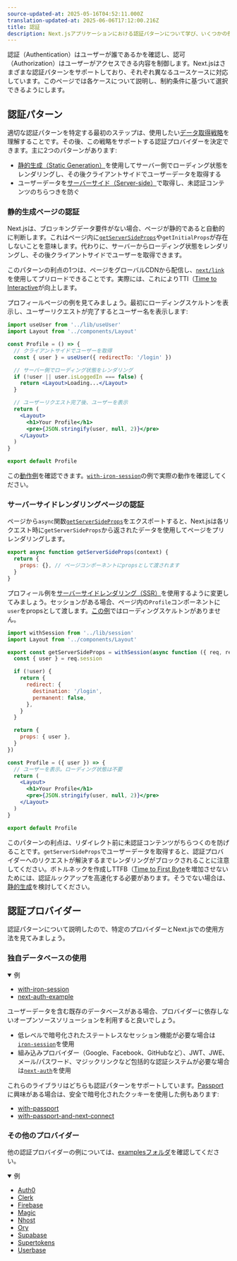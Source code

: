 ```yaml
---
source-updated-at: 2025-05-16T04:52:11.000Z
translation-updated-at: 2025-06-06T17:12:00.216Z
title: 認証
description: Next.jsアプリケーションにおける認証パターンについて学び、いくつかの例を確認します。
---
```


認証（Authentication）はユーザーが誰であるかを確認し、認可（Authorization）はユーザーがアクセスできる内容を制御します。Next.jsはさまざまな認証パターンをサポートしており、それぞれ異なるユースケースに対応しています。このページでは各ケースについて説明し、制約条件に基づいて選択できるようにします。

## 認証パターン

適切な認証パターンを特定する最初のステップは、使用したい[データ取得戦略](/docs/pages/building-your-application/data-fetching)を理解することです。その後、この戦略をサポートする認証プロバイダーを決定できます。主に2つのパターンがあります:

- [静的生成（Static Generation）](/docs/pages/building-your-application/rendering/static-site-generation)を使用してサーバー側でローディング状態をレンダリングし、その後クライアントサイドでユーザーデータを取得する
- ユーザーデータを[サーバーサイド（Server-side）](/docs/pages/building-your-application/rendering/server-side-rendering)で取得し、未認証コンテンツのちらつきを防ぐ

### 静的生成ページの認証

Next.jsは、ブロッキングデータ要件がない場合、ページが静的であると自動的に判断します。これはページ内に[`getServerSideProps`](/docs/pages/building-your-application/data-fetching/get-server-side-props)や`getInitialProps`が存在しないことを意味します。代わりに、サーバーからローディング状態をレンダリングし、その後クライアントサイドでユーザーを取得できます。

このパターンの利点の1つは、ページをグローバルCDNから配信し、[`next/link`](/docs/pages/api-reference/components/link)を使用してプリロードできることです。実際には、これによりTTI（[Time to Interactive](https://web.dev/interactive/)が向上します。

プロフィールページの例を見てみましょう。最初にローディングスケルトンを表示し、ユーザーリクエストが完了するとユーザー名を表示します:

```jsx filename="pages/profile.js"
import useUser from '../lib/useUser'
import Layout from '../components/Layout'

const Profile = () => {
  // クライアントサイドでユーザーを取得
  const { user } = useUser({ redirectTo: '/login' })

  // サーバー側でローディング状態をレンダリング
  if (!user || user.isLoggedIn === false) {
    return <Layout>Loading...</Layout>
  }

  // ユーザーリクエスト完了後、ユーザーを表示
  return (
    <Layout>
      <h1>Your Profile</h1>
      <pre>{JSON.stringify(user, null, 2)}</pre>
    </Layout>
  )
}

export default Profile
```

この[動作例](https://iron-session-example.vercel.app/)を確認できます。[`with-iron-session`](https://github.com/vercel/next.js/tree/canary/examples/with-iron-session)の例で実際の動作を確認してください。

### サーバーサイドレンダリングページの認証

ページから`async`関数[`getServerSideProps`](/docs/pages/building-your-application/data-fetching/get-server-side-props)をエクスポートすると、Next.jsは各リクエスト時に`getServerSideProps`から返されたデータを使用してページをプリレンダリングします。

```jsx
export async function getServerSideProps(context) {
  return {
    props: {}, // ページコンポーネントにpropsとして渡されます
  }
}
```

プロフィール例を[サーバーサイドレンダリング（SSR）](/docs/pages/building-your-application/rendering/server-side-rendering)を使用するように変更してみましょう。セッションがある場合、ページ内の`Profile`コンポーネントに`user`をpropsとして渡します。[この例](https://iron-session-example.vercel.app/)ではローディングスケルトンがありません。

```jsx filename="pages/profile.js"
import withSession from '../lib/session'
import Layout from '../components/Layout'

export const getServerSideProps = withSession(async function ({ req, res }) {
  const { user } = req.session

  if (!user) {
    return {
      redirect: {
        destination: '/login',
        permanent: false,
      },
    }
  }

  return {
    props: { user },
  }
})

const Profile = ({ user }) => {
  // ユーザーを表示。ローディング状態は不要
  return (
    <Layout>
      <h1>Your Profile</h1>
      <pre>{JSON.stringify(user, null, 2)}</pre>
    </Layout>
  )
}

export default Profile
```

このパターンの利点は、リダイレクト前に未認証コンテンツがちらつくのを防げることです。`getServerSideProps`でユーザーデータを取得すると、認証プロバイダーへのリクエストが解決するまでレンダリングがブロックされることに注意してください。ボトルネックを作成しTTFB（[Time to First Byte](https://web.dev/time-to-first-byte/)を増加させないためには、認証ルックアップを高速化する必要があります。そうでない場合は、[静的生成](#authenticating-statically-generated-pages)を検討してください。

## 認証プロバイダー

認証パターンについて説明したので、特定のプロバイダーとNext.jsでの使用方法を見てみましょう。

### 独自データベースの使用

<details open>
  <summary>例</summary>

- [with-iron-session](https://github.com/vercel/next.js/tree/canary/examples/with-iron-session)
- [next-auth-example](https://github.com/nextauthjs/next-auth-example)

</details>

ユーザーデータを含む既存のデータベースがある場合、プロバイダーに依存しないオープンソースソリューションを利用すると良いでしょう。

- 低レベルで暗号化されたステートレスなセッション機能が必要な場合は[`iron-session`](https://github.com/vercel/next.js/tree/canary/examples/with-iron-session)を使用
- 組み込みプロバイダー（Google、Facebook、GitHubなど）、JWT、JWE、メール/パスワード、マジックリンクなど包括的な認証システムが必要な場合は[`next-auth`](https://github.com/nextauthjs/next-auth-example)を使用

これらのライブラリはどちらも認証パターンをサポートしています。[Passport](http://www.passportjs.org/)に興味がある場合は、安全で暗号化されたクッキーを使用した例もあります:

- [with-passport](https://github.com/vercel/next.js/tree/canary/examples/with-passport)
- [with-passport-and-next-connect](https://github.com/vercel/next.js/tree/canary/examples/with-passport-and-next-connect)

### その他のプロバイダー

他の認証プロバイダーの例については、[examplesフォルダ](https://github.com/vercel/next.js/tree/canary/examples)を確認してください。

<details open>
  <summary>例</summary>

- [Auth0](https://github.com/vercel/next.js/tree/canary/examples/auth0)
- [Clerk](https://github.com/vercel/next.js/tree/canary/examples/with-clerk)
- [Firebase](https://github.com/vercel/next.js/tree/canary/examples/with-firebase-authentication)
- [Magic](https://github.com/vercel/next.js/tree/canary/examples/with-magic)
- [Nhost](https://github.com/vercel/next.js/tree/canary/examples/with-nhost-auth-realtime-graphql)
- [Ory](https://github.com/vercel/examples/tree/main/solutions/auth-with-ory)
- [Supabase](https://github.com/vercel/next.js/tree/canary/examples/with-supabase)
- [Supertokens](https://github.com/vercel/next.js/tree/canary/examples/with-supertokens)
- [Userbase](https://github.com/vercel/next.js/tree/canary/examples/with-userbase)

</details>